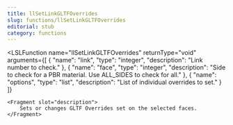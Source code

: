 ```yaml
---
title: llSetLinkGLTFOverrides
slug: functions/llSetLinkGLTFOverrides
editorial: stub
category: functions
---
```


<LSLFunction
	name="llSetLinkGLTFOverrides"
	returnType="void"
	arguments={[
	{
		"name": "link",
		"type": "integer",
		"description": "Link number to check."
	},
	{
		"name": "face",
		"type": "integer",
		"description": "Side to check for a PBR material. Use ALL_SIDES to check for all."
	},
	{
		"name": "options",
		"type": "list",
		"description": "List of individual overrides to set."
	}
]}
>
	<Fragment slot="description">
		Sets or changes GLTF Overrides set on the selected faces.
	</Fragment>
</LSLFunction>
